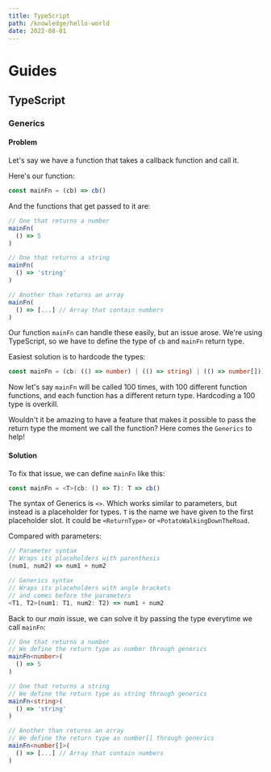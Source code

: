 ```yaml
---
title: TypeScript
path: /knowledge/hello-world
date: 2022-08-01
---
```



<Layout>
<MarkdownWrapper>

# Guides

## TypeScript

### Generics

#### Problem

Let's say we have a function that takes a callback function and call it. 

Here's our function:

```ts
const mainFn = (cb) => cb()
```

And the functions that get passed to it are:

```ts
// One that returns a number
mainFn(
  () => 5
)

// One that returns a string
mainFn(
  () => 'string'
)

// Another than returns an array
mainFn(
  () => [...] // Array that contain numbers
)
```

Our function `mainFn` can handle these easily, but an issue arose. We're using TypeScript, so we have to define the type of `cb` and `mainFn` return type.

Easiest solution is to hardcode the types:

```ts
const mainFn = (cb: (() => number) | (() => string) | (() => number[])): number | string | number[] => cb()
```

Now let's say `mainFn` will be called 100 times, with 100 different function functions, and each function has a different return type. Hardcoding a 100 type is overkill.

Wouldn't it be amazing to have a feature that makes it possible to pass the return type the moment we call the function? Here comes the `Generics` to help!

#### Solution

To fix that issue, we can define `mainFn` like this:

```ts
const mainFn = <T>(cb: () => T): T => cb()
```

The syntax of Generics is `<>`. Which works similar to parameters, but instead is a placeholder for types. `T` is the name we have given to the first placeholder slot. It could be `<ReturnType>` or `<PotatoWalkingDownTheRoad`.

Compared with parameters:

```ts
// Parameter syntax
// Wraps its placeholders with parenthesis
(num1, num2) => num1 + num2

// Generics syntax
// Wraps its placeholders with angle brackets 
// and comes before the parameters
<T1, T2>(num1: T1, num2: T2) => num1 + num2
```

Back to our *main* issue, we can solve it by passing the type everytime we call `mainFn`:

```ts
// One that returns a number
// We define the return type as number through generics
mainFn<number>(
  () => 5
)

// One that returns a string
// We define the return type as string through generics
mainFn<string>(
  () => 'string'
)

// Another than returns an array 
// We define the return type as number[] through generics
mainFn<number[]>(
  () => [...] // Array that contain numbers
)
```

</MarkdownWrapper>
</Layout>